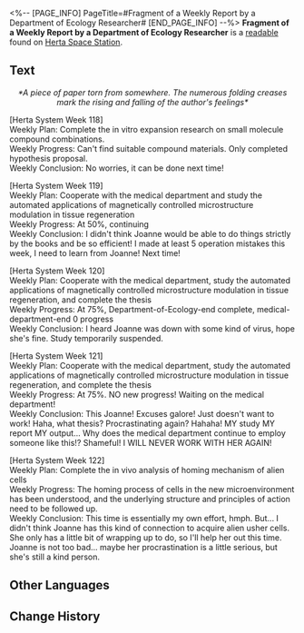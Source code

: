 <%-- [PAGE_INFO]
PageTitle=#Fragment of a Weekly Report by a Department of Ecology Researcher#
[END_PAGE_INFO] --%>
{{Readable Infobox
|id           = 143
|partIds      = 190294
|title        = 
|image        = Item Journal.png
|world        = Herta Space Station
|parts        = 1
|author       = <!--to be added-->
|description  = A piece of paper ripped out of a weekly report, which was written by a Department of Ecology researcher.
|part1        = Fragment of a Weekly Report by a Department of Ecology Researcher
|source1      = {{cx|Source missing}}
|characters   = Herta
|factions     = 
}}
'''Fragment of a Weekly Report by a Department of Ecology Researcher''' is a [[readable]] found on [[Herta Space Station]].
<!--
==Location==
{{Map Embed|<map name>|<marker id>}}
-->
==Text==
<div align="center">''*A piece of paper torn from somewhere. The numerous folding creases mark the rising and falling of the author's feelings*''</div>

[Herta System Week 118]<br />
Weekly Plan: Complete the in vitro expansion research on small molecule compound combinations.<br />
Weekly Progress: Can't find suitable compound materials. Only completed hypothesis proposal.<br />
Weekly Conclusion: No worries, it can be done next time!

[Herta System Week 119]<br />
Weekly Plan: Cooperate with the medical department and study the automated applications of magnetically controlled microstructure modulation in tissue regeneration<br />
Weekly Progress: At 50%, continuing<br />
Weekly Conclusion: I didn't think Joanne would be able to do things strictly by the books and be so efficient! I made at least 5 operation mistakes this week, I need to learn from Joanne! Next time!

[Herta System Week 120]<br />
Weekly Plan: Cooperate with the medical department, study the automated applications of magnetically controlled microstructure modulation in tissue regeneration, and complete the thesis<br />
Weekly Progress: At 75%, Department-of-Ecology-end complete, medical-department-end 0 progress<br />
Weekly Conclusion: I heard Joanne was down with some kind of virus, hope she's fine. Study temporarily suspended.

[Herta System Week 121]<br />
Weekly Plan: Cooperate with the medical department, study the automated applications of magnetically controlled microstructure modulation in tissue regeneration, and complete the thesis<br />
Weekly Progress: At 75%. NO new progress! Waiting on the medical department! <br />Weekly Conclusion: This Joanne! Excuses galore! Just doesn't want to work! Haha, what thesis? Procrastinating again? Hahaha! MY study MY report MY output... Why does the medical department continue to employ someone like this!? Shameful! I WILL NEVER WORK WITH HER AGAIN!

[Herta System Week 122]<br />
Weekly Plan: Complete the in vivo analysis of homing mechanism of alien cells<br />
Weekly Progress: The homing process of cells in the new microenvironment has been understood, and the underlying structure and principles of action need to be followed up.<br />
Weekly Conclusion: This time is essentially my own effort, hmph. But... I didn't think Joanne has this kind of connection to acquire alien usher cells. She only has a little bit of wrapping up to do, so I'll help her out this time. Joanne is not too bad... maybe her procrastination is a little serious, but she's still a kind person.

<!--
==Trivia==
* 
-->
==Other Languages==
{{Other Languages
|en   = Fragment of a Weekly Report by a Department of Ecology Researcher
|zhs  = 某位界种科科员的周记残页
|zht  = 某位界種科組員的週記殘頁
|ja   = とある界種課スタッフの週報の一部
|ko   = 어떤 생태과 연구원의 주간 보고서 페이지
|es   = Fragmento de un reporte semanal de un investigador del Departamento de Ecología
|fr   = Fragment d'un rapport hebdomadaire effectué par un chercheur du Département de l'écologie
|ru   = Фрагмент еженедельного отчёта исследователя Отдела экологии
|th   = เศษหน้ารายงานประจำสัปดาห์ของนักวิจัยแผนกนิเวศวิทยา
|vi   = Trang Ghi Chép Chu Kỳ Của Nhà Nghiên Cứu Khoa Giống Loài Nào Đó
|de   = Auszug aus dem Wochenbericht eines Forschers der Abteilung für Ökologie
|id   = Sisa-sisa Laporan Mingguan oleh Peneliti Departemen Ekologi
|pt   = Trecho de Relatório Semanal por Um Pesquisador do Departamento de Ecologia
}}

==Change History==
{{Change History|1.0}}